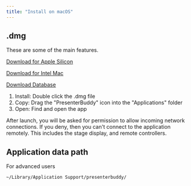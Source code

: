 ```yaml
---
title: "Install on macOS"
---
```


## .dmg

These are some of the main features.

<a href="https://pb.worshipbuddy.org/PresenterBuddy%20Apple%20Silicon.dmg" download>Download for Apple Silicon</a><br>

<a href="https://pb.worshipbuddy.org/PresenterBuddy%20Intel.dmg" download>Download for Intel Mac</a><br>

<a href="https://pb.worshipbuddy.org/NTC%20Songs%20-%202024.zip" download>Download Database</a>

1. Install: Double click the .dmg file
2. Copy: Drag the "PresenterBuddy" icon into the "Applications" folder
3. Open: Find and open the app

<CardGroup cols="1">
  <Card title="INFO">
    After launch, you will be asked for permission to allow incoming network connections. If you deny, then you can't connect to the application remotely. This includes the stage display, and remote controllers.
  </Card>
</CardGroup>

## Application data path

For advanced users

<CodeGroup>

```bash terminal
~/Library/Application Support/presenterbuddy/
```

</CodeGroup>